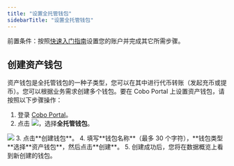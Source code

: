 ```yaml
---
title: "设置全托管钱包"
sidebarTitle: "设置全托管钱包"
---
```


<Note>前置条件：按照[快速入门指南](/cn/portal/quick-start-guide)设置您的账户并完成其它所需步骤。</Note>

## 创建资产钱包

资产钱包是全托管钱包的一种子类型，您可以在其中进行代币转账（发起充币或提币）。您可以根据业务需求创建多个钱包。要在 Cobo Portal 上设置资产钱包，请按照以下步骤操作：

1. 登录 [Cobo Portal](https://portal.cobo.com/login)。
2. 点击 <img src="/cn/images/custodial-wallet/wallet-icon-cn.svg" className="icon"/>，选择**全托管钱包**。

<img src="/cn/images/custodial-wallet/custodial-wallet-dashboard-cn.png" className="screenshot_full_screen"/>
3. 点击**创建钱包**。
4. 填写**钱包名称**（最多 30 个字符），**钱包类型**选择**资产钱包**，然后点击**创建**。
5. 创建成功后，您将在数据概览上看到新创建的钱包。



